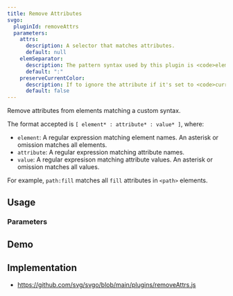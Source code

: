 ```yaml
---
title: Remove Attributes
svgo:
  pluginId: removeAttrs
  parameters:
    attrs:
      description: A selector that matches attributes.
      default: null
    elemSeparator:
      description: The pattern syntax used by this plugin is <code>element:attribute:value</code>, this changes the delimiter from <code>:</code> to another string.
      default: ":"
    preserveCurrentColor:
      description: If to ignore the attribute if it's set to <code>currentColor</code>.
      default: false
---
```


Remove attributes from elements matching a custom syntax.

The format accepted is `[ element* : attribute* : value* ]`, where:

* `element`: A regular expression matching element names. An asterisk or omission matches all elements.
* `attribute`: A regular expression matching attribute names.
* `value`: A regular expresison matching attribute values. An asterisk or omission matches all values.

For example, `path:fill` matches all `fill` attributes in `<path>` elements.

## Usage

<PluginUsage/>

### Parameters

<PluginParams/>

## Demo

<PluginDemo/>

## Implementation

* https://github.com/svg/svgo/blob/main/plugins/removeAttrs.js
